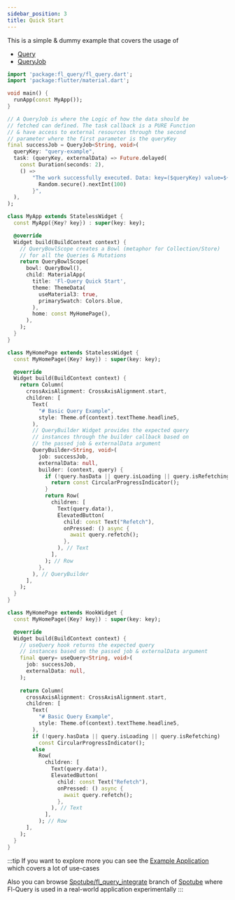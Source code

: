 ```yaml
---
sidebar_position: 3
title: Quick Start
---
```




This is a simple & dummy example that covers the usage of 
- [Query](/)
- [QueryJob](/)


```dart
import 'package:fl_query/fl_query.dart';
import 'package:flutter/material.dart';

void main() {
  runApp(const MyApp());
}

// A QueryJob is where the Logic of how the data should be 
// fetched can defined. The task callback is a PURE Function 
// & have access to external resources through the second 
// parameter where the first parameter is the queryKey
final successJob = QueryJob<String, void>(
  queryKey: "query-example",
  task: (queryKey, externalData) => Future.delayed(
    const Duration(seconds: 2),
    () =>
        "The work successfully executed. Data: key=($queryKey) value=${
          Random.secure().nextInt(100)
        }",
  ),
);

class MyApp extends StatelessWidget {
  const MyApp({Key? key}) : super(key: key);

  @override
  Widget build(BuildContext context) {
    // QueryBowlScope creates a Bowl (metaphor for Collection/Store)
    // for all the Queries & Mutations
    return QueryBowlScope(
      bowl: QueryBowl(),
      child: MaterialApp(
        title: 'Fl-Query Quick Start',
        theme: ThemeData(
          useMaterial3: true,
          primarySwatch: Colors.blue,
        ),
        home: const MyHomePage(),
      ),
    );
  }
}
```

<Tabs>
  <TabItem value="vanilla" label="Vanilla">

```dart
class MyHomePage extends StatelessWidget {
  const MyHomePage({Key? key}) : super(key: key);

  @override
  Widget build(BuildContext context) {
    return Column(
      crossAxisAlignment: CrossAxisAlignment.start,
      children: [
        Text(
          "# Basic Query Example",
          style: Theme.of(context).textTheme.headline5,
        ),
        // QueryBuilder Widget provides the expected query 
        // instances through the builder callback based on 
        // the passed job & externalData argument
        QueryBuilder<String, void>(
          job: successJob,
          externalData: null,
          builder: (context, query) {
            if (!query.hasData || query.isLoading || query.isRefetching) {
              return const CircularProgressIndicator();
            }
            return Row(
              children: [
                Text(query.data!),
                ElevatedButton(
                  child: const Text("Refetch"),
                  onPressed: () async {
                    await query.refetch();
                  },
                ), // Text
              ],
            ); // Row
          },
        ), // QueryBuilder
      ],
    );
  }
}
```

  </TabItem>
  <TabItem value="hooks" label="Flutter Hooks">

```dart
class MyHomePage extends HookWidget {
  const MyHomePage({Key? key}) : super(key: key);

  @override
  Widget build(BuildContext context) {
    // useQuery hook returns the expected query 
    // instances based on the passed job & externalData argument
    final query= useQuery<String, void>(
      job: successJob,
      externalData: null,
    );
    
    return Column(
      crossAxisAlignment: CrossAxisAlignment.start,
      children: [
        Text(
          "# Basic Query Example",
          style: Theme.of(context).textTheme.headline5,
        ),
        if (!query.hasData || query.isLoading || query.isRefetching)
          const CircularProgressIndicator();
        else
          Row(
            children: [
              Text(query.data!),
              ElevatedButton(
                child: const Text("Refetch"),
                onPressed: () async {
                  await query.refetch();
                },
              ), // Text
            ],
          ); // Row
      ],
    );
  }
}
```

  </TabItem>
</Tabs>

:::tip
If you want to explore more you can see the [Example Application](https://github.com/KRTirtho/fl-query/tree/main/packages/example) which covers a lot of use-cases

Also you can browse [Spotube/fl_query_integrate](https://github.com/KRTirtho/spotube/tree/fl_query_integrate) branch of [Spotube](https://github.com/KRTirtho/spotube/) where Fl-Query is used in a real-world application experimentally
:::